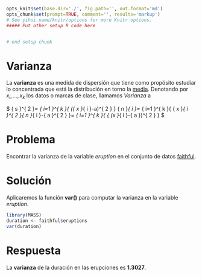 ```r
opts_knit$set(base.dir='./', fig.path='', out.format='md')
opts_chunk$set(prompt=TRUE, comment='', results='markup')
# See yihui.name/knitr/options for more Knitr options.
##### Put other setup R code here


# end setup chunk
```
# Varianza

La __varianza__ es una medida de dispersión que tiene como propósito estudiar lo concentrada que está la distribución en torno la [media](mean.md). Denotando por ${ x }_{ i },\dots ,{ x }_{ k }$ los datos o marcas de clase, llamamos _Varianza_ a

$
{ s }^{ 2 }=\frac { 1 }{ n } \sum _{ i=1 }^{ k }{ ({ x }_{ i }-a)^{ 2 } } { n }_{ i }=\frac { 1 }{ n } \sum _{ i=1 }^{ k }{ { x }_{ i }^{ 2 }{ n }_{ i }-{ a }^{ 2 } }=\frac { 1 }{ n-1 } \sum _{ i=1 }^{ k }{ { (x }_{ i }-{ a })^{ 2 } } 
$


# Problema

Encontrar la varianza de la variable _eruption_ en el conjunto de datos [faithful](../chapter2/nquantitative.md).

# Solución

Aplicaremos la función __var()__ para computar la varianza en la variable _eruption_.

```r
library(MASS)
duration <- faithful$eruptions
var(duration)

```

# Respuesta

La __varianza__ de la duración en las erupciones es __1.3027__.
